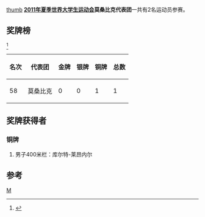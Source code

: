 [[文件:Flag_of_Mozambique.svg|thumb]]
'''[[2011年夏季世界大学生运动会|2011年夏季世界大学生运动会]]莫桑比克代表团'''一共有2名运动员参赛。

==奖牌榜==
<ref>{{Cite web |url=http://match.sz2011.org/Medal/CHI.htm |title=奖牌榜 |accessdate=2011-08-26 |archive-date=2012-07-14 |archive-url=https://archive.is/20120714212414/http://match.sz2011.org/Medal/CHI.htm |dead-url=no }}</ref>
{| class="wikitable"
|-
! 名次 !! 代表团 !! 金牌 !! 银牌 !! 铜牌 !! 总数
|-
| 58 || 莫桑比克 || 0 || 0 || 1 || 1 
|}
==奖牌获得者==
===铜牌===
#男子400米栏：库尔特-莱昂内尔
==参考==
<references/>
{{2011年夏季世界大学生运动会代表团}}

[[Category:2011年夏季世界大学生运动会代表团|M]]